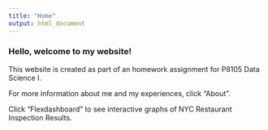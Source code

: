 ```yaml
---
title: "Home"
output: html_document
---
```


### Hello, welcome to my website!

This website is created as part of an homework assignment for P8105 Data Science I. 

For more information about me and my experiences, click "About".

Click "Flexdashboard" to see interactive graphs of NYC Restaurant Inspection Results.

